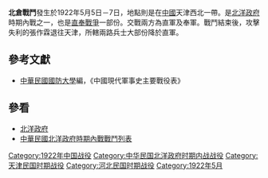 {{vfd|gfdvd|date=2022/06/27}}
{{Infobox Military Conflict|
campaign=|
image=|
caption=|
conflict=北倉戰鬥|
date=1922年5月5日－7日|
place=[[中國|中國]]天津西北|
result=張作霖坐鎮北倉，後因[[霸縣戰鬥_(北洋政府時期)|霸縣戰鬥]]及[[固安戰鬥_(北洋政府時期)|固安戰鬥]]重大失利，直軍退往天津，攻河北兩路官兵大部份降於直軍|
combatant1=直軍|
combatant2=奉軍| 
commander1=直軍[[张国溶_(北洋政府将军)|張國溶]] [[張福來|張福來]] |
commander2=奉軍[[張作霖|張作霖]]|
strength1=數萬|
strength2=數萬|
casualties1=|
casualties2=|
}}
'''北倉戰鬥'''發生於1922年5月5日－7日，地點則是在[[中國|中國]]天津西北一帶。是[[北洋政府|北洋政府]]時期內戰之一，也是[[直奉戰爭|直奉戰爭]]一部份。交戰兩方為直軍及奉軍。戰鬥結束後，攻擊失利的張作霖退往天津，所轄兩路兵士大部份降於直軍。
==參考文獻==
*[[中華民國|中華民國]][[國防大學_(臺灣)|國防大學]]編，《中國現代軍事史主要戰役表》
==參看==
*[[北洋政府|北洋政府]]
*[[中華民國北洋政府時期內戰戰鬥列表|中華民國北洋政府時期內戰戰鬥列表]]

[[Category:1922年中国战役|Category:1922年中国战役]]
[[Category:中华民国北洋政府时期内战战役|Category:中华民国北洋政府时期内战战役]]
[[Category:天津民国时期战役|Category:天津民国时期战役]]
[[Category:河北民国时期战役|Category:河北民国时期战役]]
[[Category:1922年5月|Category:1922年5月]]